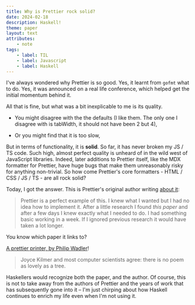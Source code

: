```yaml
---
title: Why is Prettier rock solid?
date: 2024-02-18
description: Haskell!
theme: paper
layout: text
attributes:
    - note
tags:
    - label: TIL
    - label: Javascript
    - label: Haskell
---
```


I've always wondered why Prettier is so good. Yes, it learnt from `gofmt` what
to do. Yes, it was announced on a real life conference, which helped get the
initial momentum behind it.

All that is fine, but what was a bit inexplicable to me is its quality.

-   You might disagree with the the defaults (I like them. The only one I
    disagree with is tabWidth, it should not have been 2 but 4),

-   Or you might find that it is too slow,

But in terms of functionality, it is **solid**. So far, it has never broken my
JS / TS code. Such high, almost perfect quality is unheard of in the wild west
of JavaScript libraries. Indeed, later additions to Prettier itself, like the
MDX formatter for Prettier, have huge bugs that make them unreasonably risky for
anything non-trivial. So how come Prettier's core formatters - HTML / CSS / JS /
TS - are all rock solid?

Today, I got the answer. This is Prettier's original author writing [about
it](https://archive.jlongster.com/How-I-Became-Better-Programmer):

> Prettier is a perfect example of this. I knew what I wanted but I had no idea
> how to implement it. After a little research I found _this paper_ and after a
> few days I knew exactly what I needed to do. I had something basic working in
> a week. If I ignored previous research it would have taken a lot longer.

You know which paper it links to?

[A prettier printer, by Philip Wadler](http://homepages.inf.ed.ac.uk/wadler/papers/prettier/prettier.pdf)!

> Joyce Kilmer and most computer scientists agree: there is no poem as lovely as
> a tree.

Haskellers would recognize both the paper, and the author. Of course, this is
not to take away from the authors of Prettier and the years of work that has
subsequently gone into it – I'm just chirping about how Haskell continues to
enrich my life even when I'm not using it.
